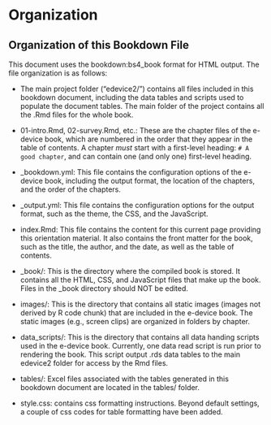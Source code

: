 # Organization


## Organization of this Bookdown File


This document uses the bookdown:bs4_book format for HTML output. The file organization is as follows:

  * The main project folder ("edevice2/") contains all files included in this bookdown document, including the data tables and scripts used to populate the document tables. The main folder of the project contains all the .Rmd files for the whole book. 
 
  * 01-intro.Rmd, 02-survey.Rmd, etc.: These are the chapter files of the e-device book, which are numbered in the order that they appear in the table of contents.  A chapter *must* start with a first-level heading: `# A good chapter`, and can contain one (and only one) first-level heading.

  * _bookdown.yml: This file contains the configuration options of the e-device book, including the output format, the location of the chapters, and the order of the chapters.
  
  * _output.yml: This file contains the configuration options for the output format, such as the theme, the CSS, and the JavaScript.
  
  * index.Rmd: This file contains the content for this current page providing this orientation material. It also contains the front matter for the book, such as the title, the author, and the date, as well as the table of contents.  
  
  * _book/: This is the directory where the compiled book is stored. It contains all the HTML, CSS, and JavaScript files that make up the book.  Files in the _book directory should NOT be edited.
  
  * images/: This is the directory that contains all static images (images not derived by R code chunk) that are included in the e-device book.  The static images (e.g., screen clips) are organized in folders by chapter.
  
  * data_scripts/: This is the directory that contains all data handing scripts used in the e-device book.  Currently, one data read script is run prior to rendering the book. This script output .rds data tables to the main edevice2 folder for access by the Rmd files.
  
  * tables/: Excel files associated with the tables generated in this bookdown document are located in the tables/ folder.
  
  * style.css: contains css formatting instructions.  Beyond default settings, a couple of css codes for table formatting have been added.
  
